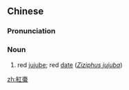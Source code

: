 {{also|红枣}}
==Chinese==
{{zh-forms|s=红枣}}
{{wikipedia|lang=zh}}
{{wikipedia|Jujube}}

===Pronunciation===
{{zh-pron
|m=hóngzǎo
|c=hung4 zou2
|h=pfs=fùng-chó
|mn=âng-chó
|cat=n
}}

===Noun===
{{zh-noun}}

# red [[jujube]]; red [[date]] (''[[Ziziphus jujuba]]'')

{{zh-cat|Fruits}}

[[zh:紅棗]]